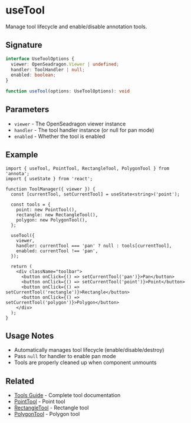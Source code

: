 # useTool

Manage tool lifecycle and enable/disable annotation tools.

## Signature

```typescript
interface UseToolOptions {
  viewer: OpenSeadragon.Viewer | undefined;
  handler: ToolHandler | null;
  enabled: boolean;
}

function useTool(options: UseToolOptions): void
```

## Parameters

- `viewer` - The OpenSeadragon viewer instance
- `handler` - The tool handler instance (or null for pan mode)
- `enabled` - Whether the tool is enabled

## Example

```tsx
import { useTool, PointTool, RectangleTool, PolygonTool } from 'annota';
import { useState } from 'react';

function ToolManager({ viewer }) {
  const [currentTool, setCurrentTool] = useState<string>('point');

  const tools = {
    point: new PointTool(),
    rectangle: new RectangleTool(),
    polygon: new PolygonTool(),
  };

  useTool({
    viewer,
    handler: currentTool === 'pan' ? null : tools[currentTool],
    enabled: currentTool !== 'pan',
  });

  return (
    <div className="toolbar">
      <button onClick={() => setCurrentTool('pan')}>Pan</button>
      <button onClick={() => setCurrentTool('point')}>Point</button>
      <button onClick={() => setCurrentTool('rectangle')}>Rectangle</button>
      <button onClick={() => setCurrentTool('polygon')}>Polygon</button>
    </div>
  );
}
```

## Usage Notes

- Automatically manages tool lifecycle (enable/disable/destroy)
- Pass `null` for handler to enable pan mode
- Tools are properly cleaned up when component unmounts

## Related

- [Tools Guide](/docs/guides/tools) - Complete tool documentation
- [PointTool](/api/tools#pointtool) - Point tool
- [RectangleTool](/api/tools#rectangletool) - Rectangle tool
- [PolygonTool](/api/tools#polygontool) - Polygon tool

